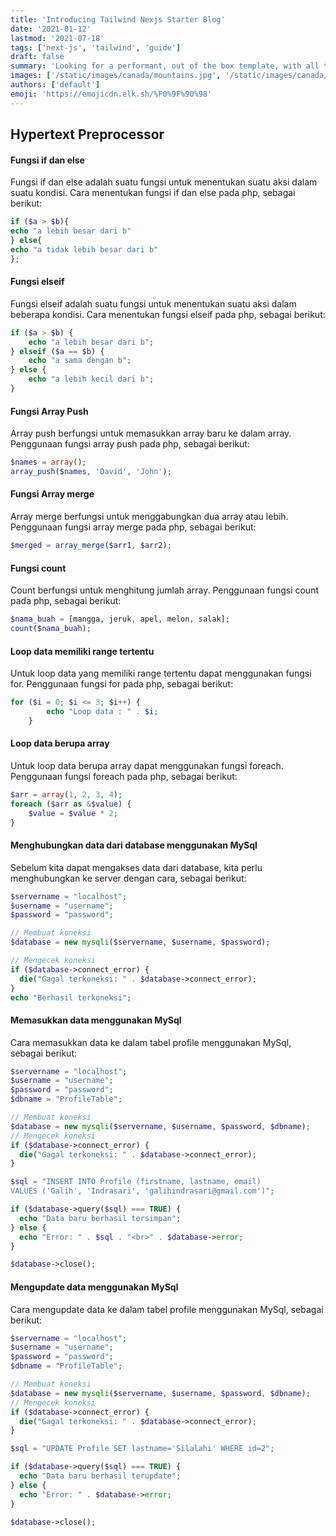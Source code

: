 ```yaml
---
title: 'Introducing Tailwind Nexjs Starter Blog'
date: '2021-01-12'
lastmod: '2021-07-18'
tags: ['next-js', 'tailwind', 'guide']
draft: false
summary: 'Looking for a performant, out of the box template, with all the best in web technology to support your blogging needs? Checkout the Tailwind Nextjs Starter Blog template.'
images: ['/static/images/canada/mountains.jpg', '/static/images/canada/toronto.jpg']
authors: ['default']
emoji: 'https://emojicdn.elk.sh/%F0%9F%90%98'
---
```


## Hypertext Preprocessor

#### Fungsi if dan else

Fungsi if dan else adalah suatu fungsi untuk menentukan suatu aksi dalam suatu kondisi. Cara menentukan fungsi if dan else pada php, sebagai berikut:

```php
if ($a > $b){
echo "a lebih besar dari b"
} else{
echo "a tidak lebih besar dari b"
};
```

#### Fungsi elseif

Fungsi elseif adalah suatu fungsi untuk menentukan suatu aksi dalam beberapa kondisi. Cara menentukan fungsi elseif pada php, sebagai berikut:

```php
if ($a > $b) {
    echo "a lebih besar dari b";
} elseif ($a == $b) {
    echo "a sama dengan b";
} else {
    echo "a lebih kecil dari b";
}
```

#### Fungsi Array Push

Array push berfungsi untuk memasukkan array baru ke dalam array. Penggunaan fungsi array push pada php, sebagai berikut:

```php
$names = array();
array_push($names, 'David', 'John');
```

#### Fungsi Array merge

Array merge berfungsi untuk menggabungkan dua array atau lebih. Penggunaan fungsi array merge pada php, sebagai berikut:

```php
$merged = array_merge($arr1, $arr2);
```

#### Fungsi count

Count berfungsi untuk menghitung jumlah array. Penggunaan fungsi count pada php, sebagai berikut:

```php
$nama_buah = [mangga, jeruk, apel, melon, salak];
count($nama_buah);
```

#### Loop data memiliki range tertentu

Untuk loop data yang memiliki range tertentu dapat menggunakan fungsi for. Penggunaan fungsi for pada php, sebagai berikut:

```php
for ($i = 0; $i <= 3; $i++) {
        echo "Loop data : " . $i;
    }
```

#### Loop data berupa array

Untuk loop data berupa array dapat menggunakan fungsi foreach. Penggunaan fungsi foreach pada php, sebagai berikut:

```php
$arr = array(1, 2, 3, 4);
foreach ($arr as &$value) {
    $value = $value * 2;
}
```

#### Menghubungkan data dari database menggunakan MySql

Sebelum kita dapat mengakses data dari database, kita perlu menghubungkan ke server dengan cara, sebagai berikut:

```php
$servername = "localhost";
$username = "username";
$password = "password";

// Membuat koneksi
$database = new mysqli($servername, $username, $password);

// Mengecek koneksi
if ($database->connect_error) {
  die("Gagal terkoneksi: " . $database->connect_error);
}
echo "Berhasil terkoneksi";
```

#### Memasukkan data menggunakan MySql

Cara memasukkan data ke dalam tabel profile menggunakan MySql, sebagai berikut:

```php
$servername = "localhost";
$username = "username";
$password = "password";
$dbname = "ProfileTable";

// Membuat koneksi
$database = new mysqli($servername, $username, $password, $dbname);
// Mengecek koneksi
if ($database->connect_error) {
  die("Gagal terkoneksi: " . $database->connect_error);
}

$sql = "INSERT INTO Profile (firstname, lastname, email)
VALUES ('Galih', 'Indrasari', 'galihindrasari@gmail.com')";

if ($database->query($sql) === TRUE) {
  echo "Data baru berhasil tersimpan";
} else {
  echo "Error: " . $sql . "<br>" . $database->error;
}

$database->close();
```

#### Mengupdate data menggunakan MySql

Cara mengupdate data ke dalam tabel profile menggunakan MySql, sebagai berikut:

```php
$servername = "localhost";
$username = "username";
$password = "password";
$dbname = "ProfileTable";

// Membuat koneksi
$database = new mysqli($servername, $username, $password, $dbname);
// Mengecek koneksi
if ($database->connect_error) {
  die("Gagal terkoneksi: " . $database->connect_error);
}

$sql = "UPDATE Profile SET lastname='Silalahi' WHERE id=2";

if ($database->query($sql) === TRUE) {
  echo "Data baru berhasil terupdate";
} else {
  echo "Error: " . $database->error;
}

$database->close();
```
